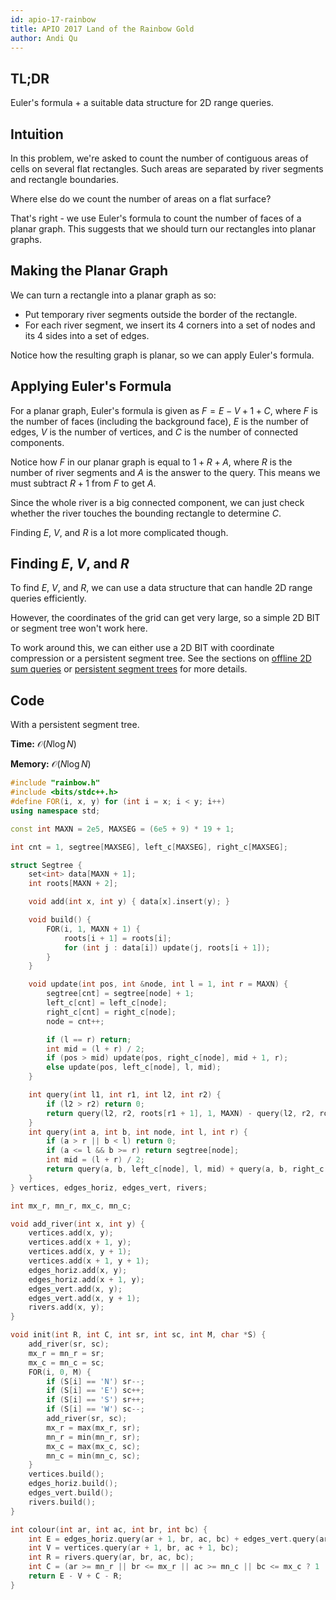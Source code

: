```yaml
---
id: apio-17-rainbow
title: APIO 2017 Land of the Rainbow Gold
author: Andi Qu
---
```


## TL;DR

Euler's formula + a suitable data structure for 2D range queries.

## Intuition

In this problem, we're asked to count the number of contiguous areas of cells on several flat rectangles. Such areas are separated by river segments and rectangle boundaries.

Where else do we count the number of areas on a flat surface?

That's right - we use Euler's formula to count the number of faces of a planar graph. This suggests that we should turn our rectangles into planar graphs.

## Making the Planar Graph

We can turn a rectangle into a planar graph as so:

- Put temporary river segments outside the border of the rectangle.
- For each river segment, we insert its 4 corners into a set of nodes and its 4 sides into a set of edges.

Notice how the resulting graph is planar, so we can apply Euler's formula.

## Applying Euler's Formula

For a planar graph, Euler's formula is given as $F = E - V + 1 + C$, where $F$ is the number of faces (including the background face), $E$ is the number of edges, $V$ is the number of vertices, and $C$ is the number of connected components.

Notice how $F$ in our planar graph is equal to $1 + R + A$, where $R$ is the number of river segments and $A$ is the answer to the query. This means we must subtract $R + 1$ from $F$ to get $A$.

Since the whole river is a big connected component, we can just check whether the river touches the bounding rectangle to determine $C$.

Finding $E$, $V$, and $R$ is a lot more complicated though.

## Finding $E$, $V$, and $R$

To find $E$, $V$, and $R$, we can use a data structure that can handle 2D range queries efficiently.

However, the coordinates of the grid can get very large, so a simple 2D BIT or segment tree won't work here.

To work around this, we can either use a 2D BIT with coordinate compression or a persistent segment tree. See the sections on [offline 2D sum queries](/plat/2DRQ#2d-offline-sum-queries) or [persistent segment trees](https://usaco.guide/adv/persistent) for more details.

## Code

With a persistent segment tree.

**Time:** $\mathcal{O}(N \log N)$

**Memory:** $\mathcal{O}(N \log N)$

```cpp
#include "rainbow.h"
#include <bits/stdc++.h>
#define FOR(i, x, y) for (int i = x; i < y; i++)
using namespace std;

const int MAXN = 2e5, MAXSEG = (6e5 + 9) * 19 + 1;

int cnt = 1, segtree[MAXSEG], left_c[MAXSEG], right_c[MAXSEG];

struct Segtree {
    set<int> data[MAXN + 1];
    int roots[MAXN + 2];

    void add(int x, int y) { data[x].insert(y); }

    void build() {
        FOR(i, 1, MAXN + 1) {
            roots[i + 1] = roots[i];
            for (int j : data[i]) update(j, roots[i + 1]);
        }
    }

    void update(int pos, int &node, int l = 1, int r = MAXN) {
        segtree[cnt] = segtree[node] + 1;
        left_c[cnt] = left_c[node];
        right_c[cnt] = right_c[node];
        node = cnt++;

        if (l == r) return;
        int mid = (l + r) / 2;
        if (pos > mid) update(pos, right_c[node], mid + 1, r);
        else update(pos, left_c[node], l, mid);
    }

    int query(int l1, int r1, int l2, int r2) {
        if (l2 > r2) return 0;
        return query(l2, r2, roots[r1 + 1], 1, MAXN) - query(l2, r2, roots[l1], 1, MAXN);
    }
    int query(int a, int b, int node, int l, int r) {
        if (a > r || b < l) return 0;
        if (a <= l && b >= r) return segtree[node];
        int mid = (l + r) / 2;
        return query(a, b, left_c[node], l, mid) + query(a, b, right_c[node], mid + 1, r);
    }
} vertices, edges_horiz, edges_vert, rivers;

int mx_r, mn_r, mx_c, mn_c;

void add_river(int x, int y) {
    vertices.add(x, y);
    vertices.add(x + 1, y);
    vertices.add(x, y + 1);
    vertices.add(x + 1, y + 1);
    edges_horiz.add(x, y);
    edges_horiz.add(x + 1, y);
    edges_vert.add(x, y);
    edges_vert.add(x, y + 1);
    rivers.add(x, y);
}

void init(int R, int C, int sr, int sc, int M, char *S) {
    add_river(sr, sc);
    mx_r = mn_r = sr;
    mx_c = mn_c = sc;
    FOR(i, 0, M) {
        if (S[i] == 'N') sr--;
        if (S[i] == 'E') sc++;
        if (S[i] == 'S') sr++;
        if (S[i] == 'W') sc--;
        add_river(sr, sc);
        mx_r = max(mx_r, sr);
        mn_r = min(mn_r, sr);
        mx_c = max(mx_c, sc);
        mn_c = min(mn_c, sc);
    }
    vertices.build();
    edges_horiz.build();
    edges_vert.build();
    rivers.build();
}

int colour(int ar, int ac, int br, int bc) {
    int E = edges_horiz.query(ar + 1, br, ac, bc) + edges_vert.query(ar, br, ac + 1, bc);
    int V = vertices.query(ar + 1, br, ac + 1, bc);
    int R = rivers.query(ar, br, ac, bc);
    int C = (ar >= mn_r || br <= mx_r || ac >= mn_c || bc <= mx_c ? 1 : 2);
    return E - V + C - R;
}
```
